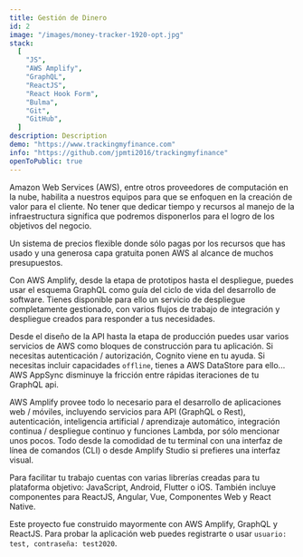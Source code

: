 ```yaml
---
title: Gestión de Dinero
id: 2
image: "/images/money-tracker-1920-opt.jpg"
stack:
  [
    "JS",
    "AWS Amplify",
    "GraphQL",
    "ReactJS",
    "React Hook Form",
    "Bulma",
    "Git",
    "GitHub",
  ]
description: Description
demo: "https://www.trackingmyfinance.com"
info: "https://github.com/jpmti2016/trackingmyfinance"
openToPublic: true
---
```


Amazon Web Services (AWS), entre otros proveedores de computación en la nube, habilita a nuestros equipos para que se enfoquen en la creación
de valor para el cliente. No tener que dedicar tiempo y recursos al manejo de la infraestructura significa que podremos disponerlos para el
logro de los objetivos del negocio.

Un sistema de precios flexible donde sólo pagas por los recursos que has usado y una generosa capa gratuita ponen AWS al alcance de muchos
presupuestos.

Con AWS Amplify, desde la etapa de prototipos hasta el despliegue, puedes usar el esquema GraphQL como guía del ciclo de vida del desarrollo
de software. Tienes disponible para ello un servicio de despliegue completamente gestionado, con varios flujos de trabajo de integración y
despliegue creados para responder a tus necesidades.

Desde el diseño de la API hasta la etapa de producción puedes usar varios servicios de AWS como bloques de construcción para tu aplicación.
Si necesitas autenticación / autorización, Cognito viene en tu ayuda. Si necesitas incluir capacidades `offline`, tienes a AWS DataStore para ello...
AWS AppSync disminuye la fricción entre rápidas iteraciones de tu GraphQL api.

AWS Amplify provee todo lo necesario para el desarrollo de aplicaciones web / móviles, incluyendo servicios para API (GraphQL o Rest),
autenticación, inteligencia artificial / aprendizaje automático, integración continua / despliegue continuo y funciones Lambda, por
sólo mencionar unos pocos. Todo desde la comodidad de tu terminal con una interfaz de línea de comandos (CLI) o desde Amplify Studio si
prefieres una interfaz visual.

Para facilitar tu trabajo cuentas con varias librerías creadas para tu plataforma objetivo: JavaScript, Android, Flutter o iOS. También
incluye componentes para ReactJS, Angular, Vue, Componentes Web y React Native.

Este proyecto fue construido mayormente con AWS Amplify, GraphQL y ReactJS. Para probar la aplicación web puedes registrarte
o usar `usuario: test, contraseña: test2020`.
